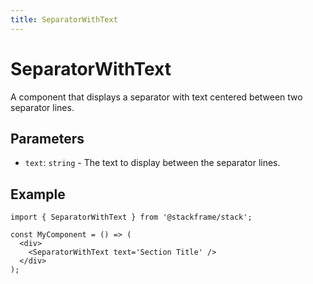 ```yaml
---
title: SeparatorWithText
---
```


# SeparatorWithText

A component that displays a separator with text centered between two separator lines.

## Parameters

- `text`: `string` - The text to display between the separator lines.

## Example

```tsx
import { SeparatorWithText } from '@stackframe/stack';

const MyComponent = () => (
  <div>
    <SeparatorWithText text='Section Title' />
  </div>
);
```
